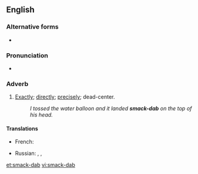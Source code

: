 {{also|smackdab|smack dab}}
==English==

===Alternative forms===
* {{l|en|smack dab}}

===Pronunciation===
* {{audio|en-us-smack-dab.ogg|Audio (US)|lang=en}}

===Adverb===
{{en-adv|head=[[smack]]-[[dab]]|-}}

# {{lb|en|slang}} [[exactly|Exactly]]; [[directly]]; [[precisely]]; dead-center.
#: ''I tossed the water balloon and it landed '''smack-dab''' on the top of his head.''

====Translations====
{{trans-top|exactly, directly}}
* French: {{t+|fr|pile-poil}}
{{trans-mid}}
* Russian: {{t+|ru|прямико́м|n}}, {{t|ru|прямёхонько|n}}, {{t+|ru|пря́мо|n}}
{{trans-bottom}}

[[et:smack-dab]]
[[vi:smack-dab]]
